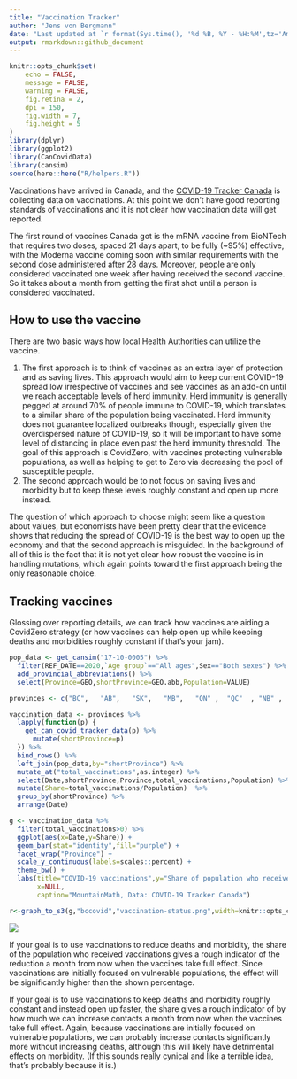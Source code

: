 ```yaml
---
title: "Vaccination Tracker"
author: "Jens von Bergmann"
date: "Last updated at `r format(Sys.time(), '%d %B, %Y - %H:%M',tz='America/Vancouver')`"
output: rmarkdown::github_document
---
```


```r
knitr::opts_chunk$set(
	echo = FALSE,
	message = FALSE,
	warning = FALSE,
	fig.retina = 2,
	dpi = 150,
	fig.width = 7,
	fig.height = 5
)
library(dplyr)
library(ggplot2)
library(CanCovidData)
library(cansim)
source(here::here("R/helpers.R"))

```

Vaccinations have arrived in Canada, and the [COVID-19 Tracker Canada](https://covid19tracker.ca) is collecting data on vaccinations. At this point we don't have good reporting standards of vaccinations and it is not clear how vaccination data will get reported.

The first round of vaccines Canada got is the mRNA vaccine from BioNTech that requires two doses, spaced 21 days apart, to be fully (~95%) effective, with the Moderna vaccine coming soon with similar requirements with the second dose administered after 28 days. Moreover, people are only considered vaccinated one week after having received the second vaccine. So it takes about a month from getting the first shot until a person is considered vaccinated.

## How to use the vaccine
There are two basic ways how local Health Authorities can utilize the vaccine. 

1. The first approach is to think of vaccines as an extra layer of protection and as saving lives. This approach would aim to keep current COVID-19 spread low irrespective of vaccines and see vaccines as an add-on until we reach acceptable levels of herd immunity. Herd immunity is generally pegged at around 70% of people immune to COVID-19, which translates to a similar share of the population being vaccinated. Herd immunity does not guarantee localized outbreaks though, especially given the overdispersed nature of COVID-19, so it will be important to have some level of distancing in place even past the herd immunity threshold. The goal of this approach is CovidZero, with vaccines protecting vulnerable populations, as well as helping to get to Zero via decreasing the pool of susceptible people.
2. The second approach would be to not focus on saving lives and morbidity but to keep these levels roughly constant and open up more instead.

The question of which approach to choose might seem like a question about values, but economists have been pretty clear that the evidence shows that reducing the spread of COVID-19 is the best way to open up the economy and that the second approach is misguided. In the background of all of this is the fact that it is not yet clear how robust the vaccine is in handling mutations, which again points toward the first approach being the only reasonable choice.

## Tracking vaccines
Glossing over reporting details, we can track how vaccines are aiding a CovidZero strategy (or how vaccines can help open up while keeping deaths and morbidities roughly constant if that's your jam).

```r
pop_data <- get_cansim("17-10-0005") %>%
  filter(REF_DATE==2020,`Age group`=="All ages",Sex=="Both sexes") %>%
  add_provincial_abbreviations() %>%
  select(Province=GEO,shortProvince=GEO.abb,Population=VALUE)

provinces <- c("BC",   "AB",   "SK",   "MB",   "ON" ,  "QC"  , "NB" ,  "PE" ,  "NS",   "NL")

vaccination_data <- provinces %>% 
  lapply(function(p) {
    get_can_covid_tracker_data(p) %>%
      mutate(shortProvince=p)
  }) %>%
  bind_rows() %>%
  left_join(pop_data,by="shortProvince") %>% 
  mutate_at("total_vaccinations",as.integer) %>% 
  select(Date,shortProvince,Province,total_vaccinations,Population) %>% 
  mutate(Share=total_vaccinations/Population)  %>%
  group_by(shortProvince) %>%
  arrange(Date)
```



```r
g <- vaccination_data %>%
  filter(total_vaccinations>0) %>%
  ggplot(aes(x=Date,y=Share)) +
  geom_bar(stat="identity",fill="purple") +
  facet_wrap("Province") +
  scale_y_continuous(labels=scales::percent) +
  theme_bw() +
  labs(title="COVID-19 vaccinations",y="Share of population who received the first dose",
       x=NULL,
       caption="MountainMath, Data: COVID-19 Tracker Canada")

r<-graph_to_s3(g,"bccovid","vaccination-status.png",width=knitr::opts_chunk$get('fig.width'),height=knitr::opts_chunk$get('fig.height'))
```
![](https://bccovid.s3.ca-central-1.amazonaws.com/vaccination-status.png)

If your goal is to use vaccinations to reduce deaths and morbidity, the share of the population who received vaccinations gives a rough indicator of the reduction a month from now when the vaccines take full effect. Since vaccinations are initially focused on vulnerable populations, the effect will be significantly higher than the shown percentage.

If your goal is to use vaccinations to keep deaths and morbidity roughly constant and instead open up faster, the share gives a rough indicator of by how much we can increase contacts a month from now when the vaccines take full effect. Again, because vaccinations are initially focused on vulnerable populations, we can probably increase contacts significantly more without increasing deaths, although this will likely have detrimental effects on morbidity. (If this sounds really cynical and like a terrible idea, that's probably because it is.)





